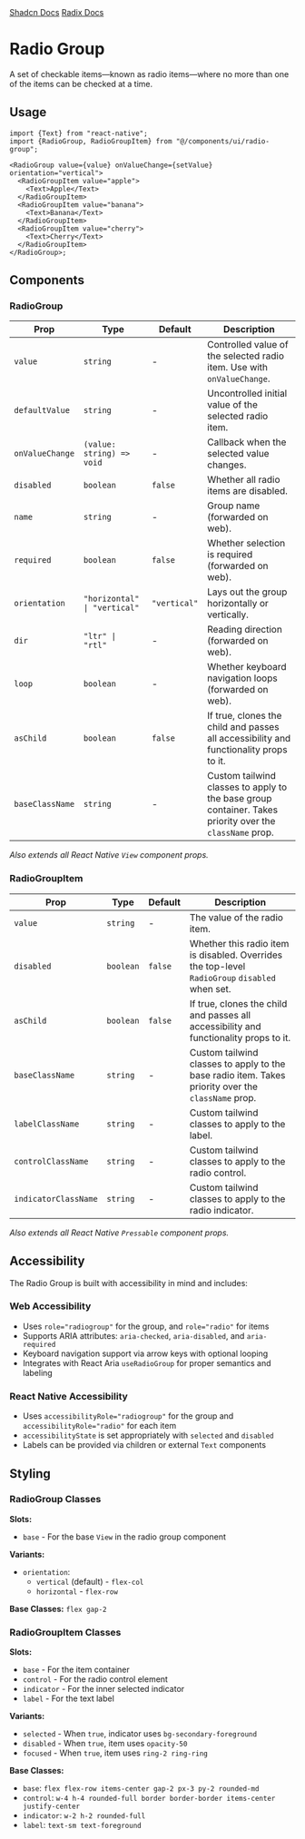 
<div style={{display: "flex", flexDirection: "row", gap: "2rem"}}>
  <a
    href={`${process.env.STORYBOOK_URL}/?path=/story/radiogroup--default&globals=backgrounds.value:light`}
  >
    <StorybookIcon color="#FE4785" width={25} height={25} />
  </a>
  <a href="https://github.com/moveinready-casa/shadcn-native/blob/3-create-components/registry/ui/radio-group.tsx">
    <GithubIcon width={25} height={25} />
  </a>
  <a href="https://ui.shadcn.com/docs/components/radio-group">Shadcn Docs</a>
  <a href="https://www.radix-ui.com/docs/primitives/components/radio-group">
    Radix Docs
  </a>
</div>

# Radio Group

A set of checkable items—known as radio items—where no more than one of the items can be checked at a time.

<Preview component="radiogroup" />

## Usage

```tsx
import {Text} from "react-native";
import {RadioGroup, RadioGroupItem} from "@/components/ui/radio-group";

<RadioGroup value={value} onValueChange={setValue} orientation="vertical">
  <RadioGroupItem value="apple">
    <Text>Apple</Text>
  </RadioGroupItem>
  <RadioGroupItem value="banana">
    <Text>Banana</Text>
  </RadioGroupItem>
  <RadioGroupItem value="cherry">
    <Text>Cherry</Text>
  </RadioGroupItem>
</RadioGroup>;
```

## Components

### RadioGroup

| Prop            | Type                         | Default      | Description                                                                                             |
| --------------- | ---------------------------- | ------------ | ------------------------------------------------------------------------------------------------------- |
| `value`         | `string`                     | -            | Controlled value of the selected radio item. Use with `onValueChange`.                                  |
| `defaultValue`  | `string`                     | -            | Uncontrolled initial value of the selected radio item.                                                  |
| `onValueChange` | `(value: string) => void`    | -            | Callback when the selected value changes.                                                               |
| `disabled`      | `boolean`                    | `false`      | Whether all radio items are disabled.                                                                   |
| `name`          | `string`                     | -            | Group name (forwarded on web).                                                                          |
| `required`      | `boolean`                    | `false`      | Whether selection is required (forwarded on web).                                                       |
| `orientation`   | `"horizontal" \| "vertical"` | `"vertical"` | Lays out the group horizontally or vertically.                                                          |
| `dir`           | `"ltr" \| "rtl"`             | -            | Reading direction (forwarded on web).                                                                   |
| `loop`          | `boolean`                    | -            | Whether keyboard navigation loops (forwarded on web).                                                   |
| `asChild`       | `boolean`                    | `false`      | If true, clones the child and passes all accessibility and functionality props to it.                   |
| `baseClassName` | `string`                     | -            | Custom tailwind classes to apply to the base group container. Takes priority over the `className` prop. |

_Also extends all React Native `View` component props._

### RadioGroupItem

| Prop                 | Type      | Default | Description                                                                                        |
| -------------------- | --------- | ------- | -------------------------------------------------------------------------------------------------- |
| `value`              | `string`  | -       | The value of the radio item.                                                                       |
| `disabled`           | `boolean` | `false` | Whether this radio item is disabled. Overrides the top-level `RadioGroup` `disabled` when set.     |
| `asChild`            | `boolean` | `false` | If true, clones the child and passes all accessibility and functionality props to it.              |
| `baseClassName`      | `string`  | -       | Custom tailwind classes to apply to the base radio item. Takes priority over the `className` prop. |
| `labelClassName`     | `string`  | -       | Custom tailwind classes to apply to the label.                                                     |
| `controlClassName`   | `string`  | -       | Custom tailwind classes to apply to the radio control.                                             |
| `indicatorClassName` | `string`  | -       | Custom tailwind classes to apply to the radio indicator.                                           |

_Also extends all React Native `Pressable` component props._

## Accessibility

The Radio Group is built with accessibility in mind and includes:

### Web Accessibility

- Uses `role="radiogroup"` for the group, and `role="radio"` for items
- Supports ARIA attributes: `aria-checked`, `aria-disabled`, and `aria-required`
- Keyboard navigation support via arrow keys with optional looping
- Integrates with React Aria `useRadioGroup` for proper semantics and labeling

### React Native Accessibility

- Uses `accessibilityRole="radiogroup"` for the group and `accessibilityRole="radio"` for each item
- `accessibilityState` is set appropriately with `selected` and `disabled`
- Labels can be provided via children or external `Text` components

## Styling

### RadioGroup Classes

**Slots:**

- `base` - For the base `View` in the radio group component

**Variants:**

- `orientation`:
  - `vertical` (default) - `flex-col`
  - `horizontal` - `flex-row`

**Base Classes:** `flex gap-2`

### RadioGroupItem Classes

**Slots:**

- `base` - For the item container
- `control` - For the radio control element
- `indicator` - For the inner selected indicator
- `label` - For the text label

**Variants:**

- `selected` - When `true`, indicator uses `bg-secondary-foreground`
- `disabled` - When `true`, item uses `opacity-50`
- `focused` - When `true`, item uses `ring-2 ring-ring`

**Base Classes:**

- `base`: `flex flex-row items-center gap-2 px-3 py-2 rounded-md`
- `control`: `w-4 h-4 rounded-full border border-border items-center justify-center`
- `indicator`: `w-2 h-2 rounded-full`
- `label`: `text-sm text-foreground`
